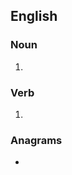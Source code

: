 {{also|BOPs}}
==English==

===Noun===
{{head|en|noun form}}

# {{plural of|bop|lang=en}}

===Verb===
{{head|en|verb form}}

# {{en-third-person singular of|bop}}

===Anagrams===
* {{anagrams|en|a=bops|BPOs|PBOs|pobs}}
